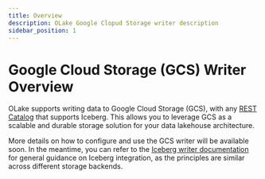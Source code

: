 ```yaml
---
title: Overview
description: OLake Google Clopud Storage writer description
sidebar_position: 1
---
```


# Google Cloud Storage (GCS) Writer Overview

OLake supports writing data to Google Cloud Storage (GCS), with any [REST Catalog](../iceberg/catalog/rest) that supports Iceberg. This allows you to leverage GCS as a scalable and durable storage solution for your data lakehouse architecture.

More details on how to configure and use the GCS writer will be available soon. In the meantime, you can refer to the [Iceberg writer documentation](../iceberg/overview) for general guidance on Iceberg integration, as the principles are similar across different storage backends.


